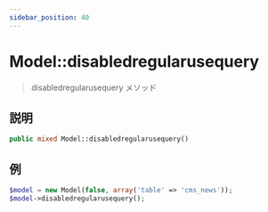 ```yaml
---
sidebar_position: 40
---
```


# Model::disabledregularusequery

> disabledregularusequery メソッド

## 説明

```php
public mixed Model::disabledregularusequery()
```

## 例

```php title="Controller"
$model = new Model(false, array('table' => 'cms_news'));
$model->disabledregularusequery();
```
